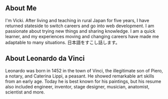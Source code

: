 ## About Me

I'm Vicki. After living and teaching in rural Japan for
five years, I have returned stateside to switch careers and go into web
development. I am passionate about trying new things and sharing knowledge.
I am a quick learner, and my experiences moving and changing careers have
made me adaptable to many situations. 日本語をすこし話します。

## About Leonardo da Vinci

Leonardo was born in 1452 in the town of Vinci, the illegitimate son of
Piero, a notary, and Caterina Lippi, a peasant. He showed remarkable art
skills from an early age. Today he is best known for his paintings, but
his resume also included engineer, inventor, stage designer, musician,
anatomist, scientist and more.
